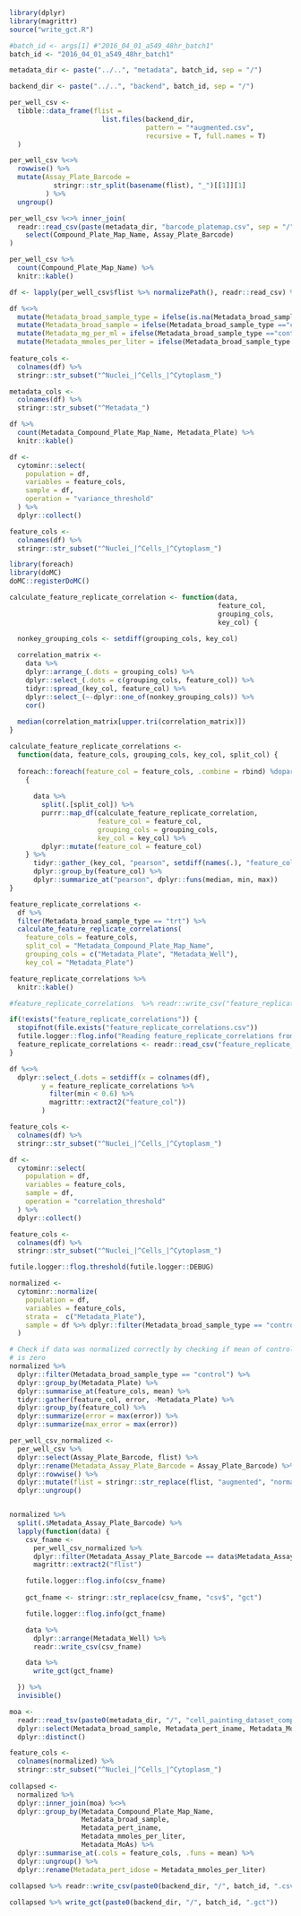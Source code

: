 ```r
library(dplyr)
library(magrittr)
source("write_gct.R")
```


```r

#batch_id <- args[1] #"2016_04_01_a549_48hr_batch1"
batch_id <- "2016_04_01_a549_48hr_batch1"

metadata_dir <- paste("../..", "metadata", batch_id, sep = "/")

backend_dir <- paste("../..", "backend", batch_id, sep = "/")

per_well_csv <- 
  tibble::data_frame(flist = 
                       list.files(backend_dir, 
                                  pattern = "*augmented.csv", 
                                  recursive = T, full.names = T)
  )

per_well_csv %<>% 
  rowwise() %>%
  mutate(Assay_Plate_Barcode = 
           stringr::str_split(basename(flist), "_")[[1]][1]
         ) %>%
  ungroup()

per_well_csv %<>% inner_join(
  readr::read_csv(paste(metadata_dir, "barcode_platemap.csv", sep = "/")) %>%
    select(Compound_Plate_Map_Name, Assay_Plate_Barcode)
)

per_well_csv %>% 
  count(Compound_Plate_Map_Name) %>%
  knitr::kable()

df <- lapply(per_well_csv$flist %>% normalizePath(), readr::read_csv) %>% bind_rows()

df %<>%
  mutate(Metadata_broad_sample_type = ifelse(is.na(Metadata_broad_sample), "control", "trt")) %>%
  mutate(Metadata_broad_sample = ifelse(Metadata_broad_sample_type =="control", "DMSO", Metadata_broad_sample)) %>%
  mutate(Metadata_mg_per_ml = ifelse(Metadata_broad_sample_type =="control", 0, Metadata_mg_per_ml)) %>%
  mutate(Metadata_mmoles_per_liter = ifelse(Metadata_broad_sample_type =="control", 0, Metadata_mmoles_per_liter)) 
  
feature_cols <-
  colnames(df) %>%
  stringr::str_subset("^Nuclei_|^Cells_|^Cytoplasm_")

metadata_cols <-
  colnames(df) %>%
  stringr::str_subset("^Metadata_")

df %>% 
  count(Metadata_Compound_Plate_Map_Name, Metadata_Plate) %>%
  knitr::kable()
```


```r
df <-
  cytominr::select(
    population = df,
    variables = feature_cols,
    sample = df,
    operation = "variance_threshold"
  ) %>%
  dplyr::collect()

feature_cols <-
  colnames(df) %>%
  stringr::str_subset("^Nuclei_|^Cells_|^Cytoplasm_")
```


```r
library(foreach)
library(doMC)
doMC::registerDoMC()

calculate_feature_replicate_correlation <- function(data, 
                                                    feature_col, 
                                                    grouping_cols, 
                                                    key_col) {

  nonkey_grouping_cols <- setdiff(grouping_cols, key_col)
  
  correlation_matrix <- 
    data %>%
    dplyr::arrange_(.dots = grouping_cols) %>%
    dplyr::select_(.dots = c(grouping_cols, feature_col)) %>% 
    tidyr::spread_(key_col, feature_col) %>% 
    dplyr::select_(~-dplyr::one_of(nonkey_grouping_cols)) %>%
    cor()
  
  median(correlation_matrix[upper.tri(correlation_matrix)])
}

calculate_feature_replicate_correlations <- 
  function(data, feature_cols, grouping_cols, key_col, split_col) {
  
  foreach::foreach(feature_col = feature_cols, .combine = rbind) %dopar%
    {
      
      data %>%
        split(.[split_col]) %>%
        purrr::map_df(calculate_feature_replicate_correlation, 
                      feature_col = feature_col,
                      grouping_cols = grouping_cols,
                      key_col = key_col) %>% 
        dplyr::mutate(feature_col = feature_col)
    } %>%
      tidyr::gather_(key_col, "pearson", setdiff(names(.), "feature_col")) %>% 
      dplyr::group_by(feature_col) %>% 
      dplyr::summarize_at("pearson", dplyr::funs(median, min, max))
}

```


```r
feature_replicate_correlations <-
  df %>%
  filter(Metadata_broad_sample_type == "trt") %>%
  calculate_feature_replicate_correlations(
    feature_cols = feature_cols,
    split_col = "Metadata_Compound_Plate_Map_Name",
    grouping_cols = c("Metadata_Plate", "Metadata_Well"),
    key_col = "Metadata_Plate")

feature_replicate_correlations %>% 
  knitr::kable()

#feature_replicate_correlations  %>% readr::write_csv("feature_replicate_correlations.csv")

```


```r

if(!exists("feature_replicate_correlations")) {
  stopifnot(file.exists("feature_replicate_correlations.csv"))
  futile.logger::flog.info("Reading feature_replicate_correlations from file.")
  feature_replicate_correlations <- readr::read_csv("feature_replicate_correlations.csv")
}

df %<>% 
  dplyr::select_(.dots = setdiff(x = colnames(df), 
        y = feature_replicate_correlations %>% 
          filter(min < 0.6) %>% 
          magrittr::extract2("feature_col"))
        )

feature_cols <-
  colnames(df) %>%
  stringr::str_subset("^Nuclei_|^Cells_|^Cytoplasm_")
```


```r
df <-
  cytominr::select(
    population = df,
    variables = feature_cols,
    sample = df,
    operation = "correlation_threshold"
  ) %>%
  dplyr::collect()

feature_cols <-
  colnames(df) %>%
  stringr::str_subset("^Nuclei_|^Cells_|^Cytoplasm_")
```


```r

futile.logger::flog.threshold(futile.logger::DEBUG)

normalized <-
  cytominr::normalize(
    population = df,
    variables = feature_cols,
    strata =  c("Metadata_Plate"),
    sample = df %>% dplyr::filter(Metadata_broad_sample_type == "control")
  )

# Check if data was normalized correctly by checking if mean of control wells
# is zero
normalized %>%
  dplyr::filter(Metadata_broad_sample_type == "control") %>%
  dplyr::group_by(Metadata_Plate) %>%
  dplyr::summarise_at(feature_cols, mean) %>%
  tidyr::gather(feature_col, error, -Metadata_Plate) %>%
  dplyr::group_by(feature_col) %>%
  dplyr::summarize(error = max(error)) %>%
  dplyr::summarize(max_error = max(error)) 
```


```r
per_well_csv_normalized <-
  per_well_csv %>% 
  dplyr::select(Assay_Plate_Barcode, flist) %>%
  dplyr::rename(Metadata_Assay_Plate_Barcode = Assay_Plate_Barcode) %>%
  dplyr::rowwise() %>%
  dplyr::mutate(flist = stringr::str_replace(flist, "augmented", "normalized")) %>%
  dplyr::ungroup()


normalized %>%
  split(.$Metadata_Assay_Plate_Barcode) %>%
  lapply(function(data) {
    csv_fname <-
      per_well_csv_normalized %>%
      dplyr::filter(Metadata_Assay_Plate_Barcode == data$Metadata_Assay_Plate_Barcode[1]) %>%
      magrittr::extract2("flist")

    futile.logger::flog.info(csv_fname)
    
    gct_fname <- stringr::str_replace(csv_fname, "csv$", "gct")

    futile.logger::flog.info(gct_fname)

    data %>%
      dplyr::arrange(Metadata_Well) %>%
      readr::write_csv(csv_fname)

    data %>%
      write_gct(gct_fname)

  }) %>%
  invisible()

```


```r
moa <- 
  readr::read_tsv(paste0(metadata_dir, "/", "cell_painting_dataset_compound_list_anot.tsv")) %>%
  dplyr::select(Metadata_broad_sample, Metadata_pert_iname, Metadata_MoAs) %>% 
  dplyr::distinct()

feature_cols <-
  colnames(normalized) %>%
  stringr::str_subset("^Nuclei_|^Cells_|^Cytoplasm_")
  
collapsed <-
  normalized %>%
  dplyr::inner_join(moa) %<>%
  dplyr::group_by(Metadata_Compound_Plate_Map_Name,
                  Metadata_broad_sample,
                  Metadata_pert_iname,
                  Metadata_mmoles_per_liter,
                  Metadata_MoAs) %>% 
  dplyr::summarise_at(.cols = feature_cols, .funs = mean) %>%
  dplyr::ungroup() %>% 
  dplyr::rename(Metadata_pert_idose = Metadata_mmoles_per_liter)

collapsed %>% readr::write_csv(paste0(backend_dir, "/", batch_id, ".csv"))
  
collapsed %>% write_gct(paste0(backend_dir, "/", batch_id, ".gct"))
  
```



